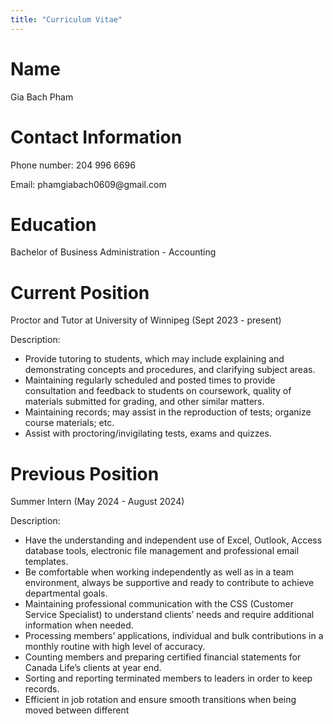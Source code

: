 ```yaml
---
title: "Curriculum Vitae"
---
```


# Name
Gia Bach Pham

# Contact Information

Phone number: 204 996 6696

Email: phamgiabach0609@gmail.com

# Education
Bachelor of Business Administration - Accounting

# Current Position
Proctor and Tutor at University of Winnipeg   (Sept 2023 - present)

Description: 

- Provide tutoring to students, which may include explaining and demonstrating concepts and
procedures, and clarifying subject areas.
- Maintaining regularly scheduled and posted times to provide consultation and feedback to
students on coursework, quality of materials submitted for grading, and other similar matters.
- Maintaining records; may assist in the reproduction of tests; organize course materials; etc.
- Assist with proctoring/invigilating tests, exams and quizzes.

# Previous Position

Summer Intern   (May 2024 - August 2024)

Description:

- Have the understanding and independent use of Excel, Outlook, Access database tools,
electronic file management and professional email templates.
- Be comfortable when working independently as well as in a team environment, always be
supportive and ready to contribute to achieve departmental goals.
- Maintaining professional communication with the CSS (Customer Service Specialist) to
understand clients’ needs and require additional information when needed.
- Processing members’ applications, individual and bulk contributions in a monthly routine
with high level of accuracy.
- Counting members and preparing certified financial statements for Canada Life’s clients at
year end.
- Sorting and reporting terminated members to leaders in order to keep records.
- Efficient in job rotation and ensure smooth transitions when being moved between different
